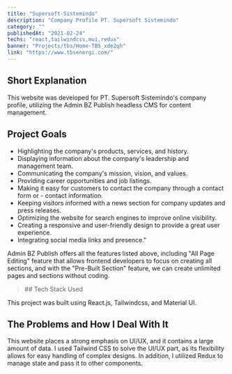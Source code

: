 ```yaml
---
title: "Supersoft Sistemindo"
description: "Company Profile PT. Supersoft Sistemindo"
category: ""
publishedAt: "2021-02-24"
techs: "react,tailwindcss,mui,redux"
banner: "Projects/tbs/Home-TBS_xde2qh"
link: "https://www.tbsenergi.com/"
---
```


## Short Explanation

This website was developed for PT. Supersoft Sistemindo's company profile, utilizing the Admin BZ Publish headless CMS for content management.

## Project Goals

- Highlighting the company's products, services, and history.
- Displaying information about the company's leadership and management team.
- Communicating the company's mission, vision, and values.
- Providing career opportunities and job listings.
- Making it easy for customers to contact the company through a contact form or - contact information.
- Keeping visitors informed with a news section for company updates and press releases.
- Optimizing the website for search engines to improve online visibility.
- Creating a responsive and user-friendly design to provide a great user experience.
- Integrating social media links and presence."

Admin BZ Publish offers all the features listed above, including "All Page Editing" feature that allows frontend developers to focus on creating all sections, and with the "Pre-Built Section" feature, we can create unlimited pages and sections without coding.

<blockquote className="with-icons">
  ## Tech Stack Used
  <div className="not-prose mt-2">
    <TechIcons techs={["react", "tailwindcss", "mui", "redux"]} />
  </div>
</blockquote>

This project was built using React.js, Tailwindcss, and Material UI.

## The Problems and How I Deal With It

This website places a strong emphasis on UI/UX, and it contains a large amount of data. I used Tailwind CSS to solve the UI/UX part, as its flexibility allows for easy handling of complex designs. In addition, I utilized Redux to manage state and pass it to other components.
